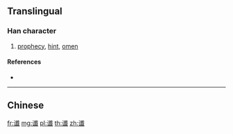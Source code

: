 {{character info/new}}
{{also|讖}}
==Translingual==

===Han character===
{{Han char|rn=149|rad=讠|as=17|sn=19|four=|canj=IVOIM}}

# [[prophecy]], [[hint]], [[omen]]

====References====
* {{Han ref|kx=1188.181|hdz=64032.050|uh=8C36|ud=35894}}

----

==Chinese==
{{zh-see|讖}}

[[fr:谶]]
[[mg:谶]]
[[pl:谶]]
[[th:谶]]
[[zh:谶]]